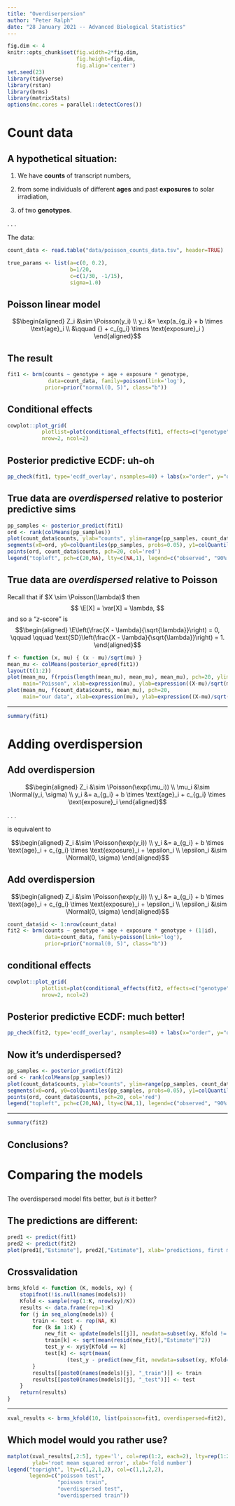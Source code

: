 ```yaml
---
title: "Overdiserpersion"
author: "Peter Ralph"
date: "28 January 2021 -- Advanced Biological Statistics"
---
```


```r
fig.dim <- 4
knitr::opts_chunk$set(fig.width=2*fig.dim,
                      fig.height=fig.dim,
                      fig.align='center')
set.seed(23)
library(tidyverse)
library(rstan)
library(brms)
library(matrixStats)
options(mc.cores = parallel::detectCores())
```


# Count data

## A hypothetical situation:

1. We have **counts** of transcript numbers,

2. from some individuals of different **ages**
   and past **exposures** to solar irradiation,

3. of two **genotypes**.

. . .

The data:
```r
count_data <- read.table("data/poisson_counts_data.tsv", header=TRUE)
```
```r
true_params <- list(a=c(0, 0.2),
                    b=1/20,
                    c=c(1/30, -1/15),
                    sigma=1.0)
```

## Poisson linear model

$$\begin{aligned}
    Z_i &\sim \Poisson(y_i) \\
    y_i &= \exp(a_{g_i} + b \times \text{age}_i \\
        &\qquad {} + c_{g_i} \times \text{exposure}_i )
\end{aligned}$$

## The result


```r
fit1 <- brm(counts ~ genotype + age + exposure * genotype,
             data=count_data, family=poisson(link='log'),
            prior=prior("normal(0, 5)", class="b"))
```

## Conditional effects

```r
cowplot::plot_grid(
           plotlist=plot(conditional_effects(fit1, effects=c("genotype", "age", "exposure", "exposure:genotype"), plot=FALSE), plot=FALSE),
           nrow=2, ncol=2)
```

## Posterior predictive ECDF: uh-oh

```r
pp_check(fit1, type='ecdf_overlay', nsamples=40) + labs(x="order", y="quantile")
```


## True data are *overdispersed* relative to posterior predictive sims

```r
pp_samples <- posterior_predict(fit1)
ord <- rank(colMeans(pp_samples))
plot(count_data$counts, ylab="counts", ylim=range(pp_samples, count_data$counts), type='n')
segments(x0=ord, y0=colQuantiles(pp_samples, probs=0.05), y1=colQuantiles(pp_samples, probs=0.9))
points(ord, count_data$counts, pch=20, col='red')
legend("topleft", pch=c(20,NA), lty=c(NA,1), legend=c("observed", "90% CI"), col=c('red', 'black'))
```

## True data are *overdispersed* relative to Poisson

Recall that if $X \sim \Poisson(\lambda)$ then
$$
    \E[X] = \var[X] = \lambda,
$$
and so a "$z$-score" is
$$\begin{aligned}
    \E\left(\frac{X - \lambda}{\sqrt{\lambda}}\right) = 0, 
    \qquad \qquad
    \text{SD}\left(\frac{X - \lambda}{\sqrt{\lambda}}\right) = 1.
\end{aligned}$$

```r
f <- function (x, mu) { (x - mu)/sqrt(mu) }
mean_mu <- colMeans(posterior_epred(fit1))
layout(t(1:2))
plot(mean_mu, f(rpois(length(mean_mu), mean_mu), mean_mu), pch=20, ylim=range(f(count_data$counts, mean_mu)),
     main="Poisson", xlab=expression(mu), ylab=expression((X-mu)/sqrt(mu)))
plot(mean_mu, f(count_data$counts, mean_mu), pch=20,
     main="our data", xlab=expression(mu), ylab=expression((X-mu)/sqrt(mu)))
```

-----------

```r
summary(fit1)
```


# Adding overdispersion

## Add overdispersion

$$\begin{aligned}
    Z_i &\sim \Poisson(\exp(\mu_i)) \\
    \mu_i &\sim \Normal(y_i, \sigma) \\
    y_i &= a_{g_i} + b \times \text{age}_i + c_{g_i} \times \text{exposure}_i 
\end{aligned}$$

. . .

is equivalent to

$$\begin{aligned}
    Z_i &\sim \Poisson(\exp(y_i)) \\
    y_i &= a_{g_i} + b \times \text{age}_i + c_{g_i} \times \text{exposure}_i  + \epsilon_i \\
    \epsilon_i &\sim \Normal(0, \sigma)
\end{aligned}$$


## Add overdispersion


$$\begin{aligned}
    Z_i &\sim \Poisson(\exp(y_i)) \\
    y_i &= a_{g_i} + b \times \text{age}_i + c_{g_i} \times \text{exposure}_i  + \epsilon_i \\
    \epsilon_i &\sim \Normal(0, \sigma)
\end{aligned}$$

```r
count_data$id <- 1:nrow(count_data)
fit2 <- brm(counts ~ genotype + age + exposure * genotype + (1|id),
            data=count_data, family=poisson(link='log'),
            prior=prior("normal(0, 5)", class="b"))
```



## conditional effects

```r
cowplot::plot_grid(
           plotlist=plot(conditional_effects(fit2, effects=c("genotype", "age", "exposure", "exposure:genotype"), plot=FALSE), plot=FALSE),
           nrow=2, ncol=2)
```

## Posterior predictive ECDF: much better!

```r
pp_check(fit2, type='ecdf_overlay', nsamples=40) + labs(x="order", y="quantile")
```


## Now it's underdispersed?

```r
pp_samples <- posterior_predict(fit2)
ord <- rank(colMeans(pp_samples))
plot(count_data$counts, ylab="counts", ylim=range(pp_samples, count_data$counts), type='n')
segments(x0=ord, y0=colQuantiles(pp_samples, probs=0.05), y1=colQuantiles(pp_samples, probs=0.9))
points(ord, count_data$counts, pch=20, col='red')
legend("topleft", pch=c(20,NA), lty=c(NA,1), legend=c("observed", "90% CI"), col=c('red', 'black'))
```

-----------

```r
summary(fit2)
```

## Conclusions?



# Comparing the models

##

The overdispersed model fits better, but *is* it better?

## The predictions are different:

```r
pred1 <- predict(fit1)
pred2 <- predict(fit2)
plot(pred1[,"Estimate"], pred2[,"Estimate"], xlab='predictions, first model', ylab='predictions, second model', asp=1)
```

## Crossvalidation

```r
brms_kfold <- function (K, models, xy) {
    stopifnot(!is.null(names(models)))
    Kfold <- sample(rep(1:K, nrow(xy)/K))
    results <- data.frame(rep=1:K)
    for (j in seq_along(models)) {
        train <- test <- rep(NA, K)
        for (k in 1:K) {
            new_fit <- update(models[[j]], newdata=subset(xy, Kfold != k))
            train[k] <- sqrt(mean(resid(new_fit)[,"Estimate"]^2))
            test_y <- xy$y[Kfold == k]
            test[k] <- sqrt(mean(
                   (test_y - predict(new_fit, newdata=subset(xy, Kfold==k), re_formula=NA)[,"Estimate"])^2 ))
        }
        results[[paste0(names(models)[j], "_train")]] <- train
        results[[paste0(names(models)[j], "_test")]] <- test
    }
    return(results)
}
```

---------

```r
xval_results <- brms_kfold(10, list(poisson=fit1, overdispersed=fit2), count_data)
```

## Which model would you rather use?

```r
matplot(xval_results[,2:5], type='l', col=rep(1:2, each=2), lty=rep(1:2, 2),
        ylab='root mean squared error', xlab='fold number')
legend("topright", lty=c(1,2,1,2), col=c(1,1,2,2),
       legend=c("poisson test",
                "poisson train",
                "overdispersed test",
                "overdispersed train"))
```

